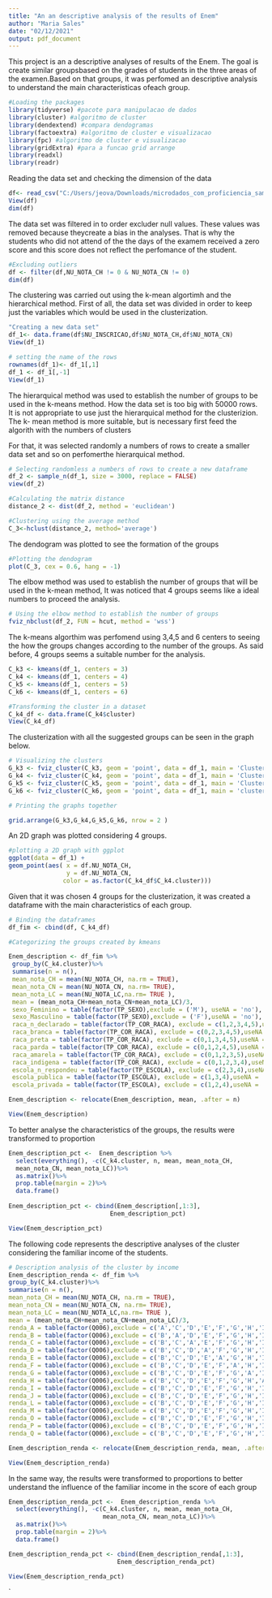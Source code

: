 ---
title: "An an descriptive analysis of the results of Enem"
author: "Maria Sales"
date: "02/12/2021"
output: pdf_document
---
This project is an a descriptive analyses of results of the Enem. The goal is 
create similar groupsbased on the grades of students in the three areas of the 
examen.Based on that groups, it was perfomed an descriptive analysis to 
understand the main characteristicas ofeach group. 
```{r}
#Loading the packages
library(tidyverse) #pacote para manipulacao de dados
library(cluster) #algoritmo de cluster
library(dendextend) #compara dendogramas
library(factoextra) #algoritmo de cluster e visualizacao
library(fpc) #algoritmo de cluster e visualizacao
library(gridExtra) #para a funcao grid arrange
library(readxl)
library(readr)
```

Reading the data set and checking the dimension of the data
```{r}
df<- read_csv("C:/Users/jeova/Downloads/microdados_com_proficiencia_sample.csv")
View(df)
dim(df)
```

The data set was filtered in to order excluder null values. These values was 
removed because theycreate a bias in the analyses. That is why the students who
did not attend of the the days of the examem received a zero score and this score 
does not reflect the perfomance of the student. 
```{r}
#Excluding outliers
df <- filter(df,NU_NOTA_CH != 0 & NU_NOTA_CN != 0)
dim(df)
```
The clustering was carried out using the k-mean algortimh and the hierarchical 
method. First of all, the data set was divided in order to keep just the 
variables which would be used in the clusterization.
```{r}
"Creating a new data set"
df_1<- data.frame(df$NU_INSCRICAO,df$NU_NOTA_CH,df$NU_NOTA_CN)
View(df_1)

# setting the name of the rows
rownames(df_1)<- df_1[,1]
df_1 <- df_1[,-1]
View(df_1)
```

The hierarquical method was used to establish the number of groups to be used in
the k-means method. How the data set is too big with 50000 rows. It is not 
appropriate to use just the hierarquical method for the clusterizion. 
The k- mean method is more suitable, but is necessary first feed the algorith 
with the numbers of clusters   

For that, it was selected randomly a numbers of rows to create a smaller data 
set and so on perfomerthe hierarquical method. 
```{r}
# Selecting randomless a numbers of rows to create a new dataframe
df_2 <- sample_n(df_1, size = 3000, replace = FALSE)
view(df_2)

#Calculating the matrix distance
distance_2 <- dist(df_2, method = 'euclidean')

#Clustering using the average method
C_3<-hclust(distance_2, method='average')
```

The dendogram was plotted to see the formation of the groups
```{r}
#Plotting the dendogram
plot(C_3, cex = 0.6, hang = -1)
```

The elbow method was used to establish the number of groups that will be used in the k-mean method, It was noticed that 4 groups seems like a ideal numbers to proceed the analysis. 
```{r}
# Using the elbow method to establish the number of groups
fviz_nbclust(df_2, FUN = hcut, method = 'wss')
```

The k-means algorthim was perfomend using 3,4,5 and 6 centers to seeing the how the groups changes
according to the number of the groups. As said before, 4 groups seems a suitable number for the analysis.
```{r}
C_k3 <- kmeans(df_1, centers = 3)
C_k4 <- kmeans(df_1, centers = 4)
C_k5 <- kmeans(df_1, centers = 5)
C_k6 <- kmeans(df_1, centers = 6)

#Transforming the cluster in a dataset
C_k4_df <- data.frame(C_k4$cluster)
View(C_k4_df)
```

The clusterization with all the suggested groups can be seen in the graph below.
```{r}
# Visualizing the clusters
G_k3 <- fviz_cluster(C_k3, geom = 'point', data = df_1, main = 'Cluster_k3')
G_k4 <- fviz_cluster(C_k4, geom = 'point', data = df_1, main = 'Cluster_k4')
G_k5 <- fviz_cluster(C_k5, geom = 'point', data = df_1, main = 'Cluster_k5')
G_k6 <- fviz_cluster(C_k6, geom = 'point', data = df_1, main = 'cluster_k6')

# Printing the graphs together

grid.arrange(G_k3,G_k4,G_k5,G_k6, nrow = 2 )

```


An 2D graph was plotted considering 4 groups. 
```{r}
#plotting a 2D graph with ggplot
ggplot(data = df_1) + 
geom_point(aes( x = df.NU_NOTA_CH,
                y = df.NU_NOTA_CN,
               color = as.factor(C_k4_df$C_k4.cluster)))

```

Given that it was chosen 4 groups for the clusterization, it was created a dataframe with the
main characteristics of each group. 
```{r}
# Binding the dataframes
df_fim <- cbind(df, C_k4_df)

#Categorizing the groups created by kmeans

Enem_description <- df_fim %>%
 group_by(C_k4.cluster)%>%
 summarise(n = n(), 
 mean_nota_CH = mean(NU_NOTA_CH, na.rm = TRUE),
 mean_nota_CN = mean(NU_NOTA_CN, na.rm= TRUE),
 mean_nota_LC = mean(NU_NOTA_LC,na.rm= TRUE ),
 mean = (mean_nota_CH+mean_nota_CN+mean_nota_LC)/3,
 sexo_Feminino = table(factor(TP_SEXO),exclude = ('M'), useNA = 'no'),
 sexo_Masculino = table(factor(TP_SEXO),exclude = ('F'),useNA = 'no'),
 raca_n_declarado = table(factor(TP_COR_RACA), exclude = c(1,2,3,4,5),useNA = 'no'),
 raca_branca = table(factor(TP_COR_RACA), exclude = c(0,2,3,4,5),useNA = 'no'),
 raca_preta = table(factor(TP_COR_RACA), exclude = c(0,1,3,4,5),useNA = 'no'),
 raca_parda = table(factor(TP_COR_RACA), exclude = c(0,1,2,4,5),useNA = 'no'),
 raca_amarela = table(factor(TP_COR_RACA), exclude = c(0,1,2,3,5),useNA = 'no'),
 raca_indigena = table(factor(TP_COR_RACA), exclude = c(0,1,2,3,4),useNA = 'no'),
 escola_n_respondeu = table(factor(TP_ESCOLA), exclude = c(2,3,4),useNA = 'no'),
 escola_publica = table(factor(TP_ESCOLA), exclude = c(1,3,4),useNA = 'no'),
 escola_privada = table(factor(TP_ESCOLA), exclude = c(1,2,4),useNA = 'no'))

Enem_description <- relocate(Enem_description, mean, .after = n)

View(Enem_description)

```

To better analyse the characteristics of the groups, the results were transformed 
to proportion
```{r}
Enem_description_pct <-  Enem_description %>%
  select(everything(), -c(C_k4.cluster, n, mean, mean_nota_CH,
  mean_nota_CN, mean_nota_LC))%>%
  as.matrix()%>%
  prop.table(margin = 2)%>%
  data.frame()
  
Enem_description_pct <- cbind(Enem_description[,1:3],
                            Enem_description_pct)

View(Enem_description_pct)
```

The following code represents the descriptive analyses of the cluster considering
the familiar income of the students.
```{r}
# Description analysis of the cluster by income
Enem_description_renda <- df_fim %>%
group_by(C_k4.cluster)%>%
summarise(n = n(), 
mean_nota_CH = mean(NU_NOTA_CH, na.rm = TRUE),
mean_nota_CN = mean(NU_NOTA_CN, na.rm= TRUE),
mean_nota_LC = mean(NU_NOTA_LC,na.rm= TRUE ),
mean = (mean_nota_CH+mean_nota_CN+mean_nota_LC)/3,
renda_A = table(factor(Q006),exclude = c('A','C','D','E','F','G','H','I','J','K','L','M','N','O','P','Q')),
renda_B = table(factor(Q006),exclude = c('B','A','D','E','F','G','H','I','J','K','L','M','N','O','P','Q')),
renda_C = table(factor(Q006),exclude = c('B','C','A','E','F','G','H','I','J','K','L','M','N','O','P','Q')),
renda_D = table(factor(Q006),exclude = c('B','C','D','A','F','G','H','I','J','K','L','M','N','O','P','Q')),
renda_E = table(factor(Q006),exclude = c('B','C','D','E','A','G','H','I','J','K','L','M','N','O','P','Q')),
renda_F = table(factor(Q006),exclude = c('B','C','D','E','F','A','H','I','J','K','L','M','N','O','P','Q')),
renda_G = table(factor(Q006),exclude = c('B','C','D','E','F','G','A','I','J','K','L','M','N','O','P','Q')),
renda_H = table(factor(Q006),exclude = c('B','C','D','E','F','G','H','A','J','K','L','M','N','O','P','Q')),
renda_I = table(factor(Q006),exclude = c('B','C','D','E','F','G','H','I','A','K','L','M','N','O','P','Q')),
renda_J = table(factor(Q006),exclude = c('B','C','D','E','F','G','H','I','J','A','L','M','N','O','P','Q')),
renda_L = table(factor(Q006),exclude = c('B','C','D','E','F','G','H','I','J','K','A','M','N','O','P','Q')),
renda_M = table(factor(Q006),exclude = c('B','C','D','E','F','G','H','I','J','K','L','A','N','O','P','Q')),
renda_O = table(factor(Q006),exclude = c('B','C','D','E','F','G','H','I','J','K','L','M','A','O','P','Q')),
renda_P = table(factor(Q006),exclude = c('B','C','D','E','F','G','H','I','J','K','L','M','N','A','P','Q')),
renda_Q = table(factor(Q006),exclude = c('B','C','D','E','F','G','H','I','J','K','L','M','N','O','A','Q')))

Enem_description_renda <- relocate(Enem_description_renda, mean, .after = n)

View(Enem_description_renda)
```

In the same way, the results were transformed to proportions to better understand 
the influence of the familiar income in the score of each group
```{r}
Enem_description_renda_pct <-  Enem_description_renda %>%
  select(everything(), -c(C_k4.cluster, n, mean, mean_nota_CH,
                          mean_nota_CN, mean_nota_LC))%>%
  as.matrix()%>%
  prop.table(margin = 2)%>%
  data.frame()

Enem_description_renda_pct <- cbind(Enem_description_renda[,1:3],
                              Enem_description_renda_pct)

View(Enem_description_renda_pct)

```

`




